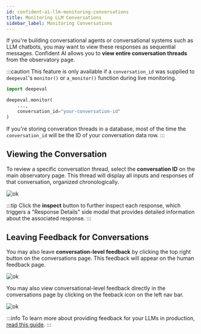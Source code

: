 ```yaml
---
id: confident-ai-llm-monitoring-conversations
title: Monitoring LLM Conversations
sidebar_label: Monitoring Conversations
---
```


If you're building conversational agents or conversational systems such as LLM chatbots, you may want to view these responses as sequential messages. Confident AI allows you to **view entire conversation threads** from the observatory page.

:::caution
This feature is only available if a `conversation_id` was supplied to `deepeval`'s `monitor()` or `a_monitor()` function during live monitoring.

```python
import deepeval

deepeval.monitor(
    ...,
    conversation_id="your-conversation-id"
)
```

If you're storing converation threads in a database, most of the time the `conversation_id` will be the ID of your conversation data row.
:::

## Viewing the Conversation

To review a specific conversation thread, select the **conversation ID** on the main observatory page. This thread will display all inputs and responses of that conversation, organized chronologically.

![ok](https://confident-bucket.s3.amazonaws.com/conversation2.svg)

:::tip
Click the **inspect** button to further inspect each response, which triggers a "Response Details" side modal that provides detailed information about the associated response.
:::

## Leaving Feedback for Conversations

You may also leave **conversation-level feedback** by clicking the top right button on the conversations page. This feedback will appear on the human feedback page.

![ok](https://confident-bucket.s3.amazonaws.com/conversation_leaving_feedback.svg)

You may also view conversational-level feedback directly in the conversations page by clicking on the feeback icon on the left nav bar.

![ok](https://confident-bucket.s3.amazonaws.com/conversation_feedback.svg)

:::info
To learn more about providing feedback for your LLMs in production, [read this guide](/confident-ai/confident-ai-human-feedback).
:::
